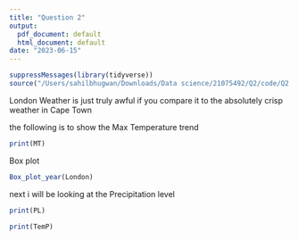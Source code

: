 ```yaml
---
title: "Question 2"
output:
  pdf_document: default
  html_document: default
date: "2023-06-15"
---
```




```r
suppressMessages(library(tidyverse))
source("/Users/sahilbhugwan/Downloads/Data science/21075492/Q2/code/Q2.R")
```

London Weather is just truly awful if you compare it to the absolutely crisp weather in Cape Town 

the following is to show the Max Temperature trend 

```r
print(MT)
```

Box plot 

```r
Box_plot_year(London)
```




next i will be looking at the Precipitation level 

```r
print(PL)
```
```r
print(TemP)
```

